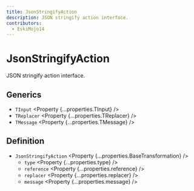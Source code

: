 ```yaml
---
title: JsonStringifyAction
description: JSON stringify action interface.
contributors:
  - EskiMojo14
---
```



# JsonStringifyAction

JSON stringify action interface.

## Generics

- `TInput` <Property {...properties.TInput} />
- `TReplacer` <Property {...properties.TReplacer} />
- `TMessage` <Property {...properties.TMessage} />

## Definition

- `JsonStringifyAction` <Property {...properties.BaseTransformation} />
  - `type` <Property {...properties.type} />
  - `reference` <Property {...properties.reference} />
  - `replacer` <Property {...properties.replacer} />
  - `message` <Property {...properties.message} />
